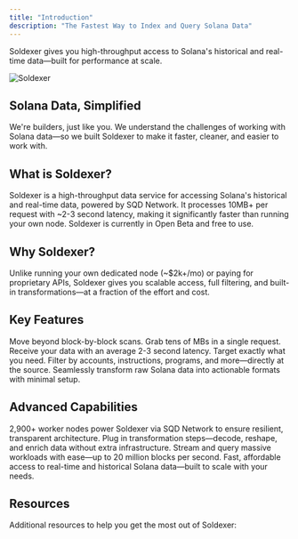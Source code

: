 ```yaml
---
title: "Introduction"
description: "The Fastest Way to Index and Query Solana Data"
---
```


Soldexer gives you high-throughput access to Solana's historical and real-time data—built for performance at scale.

<img src="/Soldexer.png" alt="Soldexer" />

<CardGroup cols="2">
  <Card title="Explore Examples" icon="code" href="/pipes/overview#examples"></Card>
  <Card
    title="API Reference"
    icon="book"
    href="/api-reference/introduction"
  ></Card>
</CardGroup>

## Solana Data, Simplified

We're builders, just like you. We understand the challenges of working with Solana data—so we built Soldexer to make it faster, cleaner, and easier to work with.

## What is Soldexer?

Soldexer is a high-throughput data service for accessing Solana's historical and real-time data, powered by SQD Network. It processes 10MB+ per request with ~2-3 second latency, making it significantly faster than running your own node. Soldexer is currently in Open Beta and free to use.

## Why Soldexer?

Unlike running your own dedicated node (~$2k+/mo) or paying for proprietary APIs, Soldexer gives you scalable access, full filtering, and built-in transformations—at a fraction of the effort and cost.

## Key Features

<CardGroup cols="2">
  <Card title="High-Speed Data Streaming" icon="gauge-high">
    Move beyond block-by-block scans. Grab tens of MBs in a single request.
  </Card>
  <Card title="Low-Latency Access" icon="bolt">
    Receive your data with an average 2-3 second latency.
  </Card>
  <Card title="Granular Data Filtering" icon="filter">
    Target exactly what you need. Filter by accounts, instructions, programs,
    and more—directly at the source.
  </Card>
  <Card title="Easy-to-Install Data Pipes" icon="code">
    Seamlessly transform raw Solana data into actionable formats with minimal
    setup.
  </Card>
</CardGroup>

## Advanced Capabilities

<CardGroup cols="2">
  <Card title="Fully Decentralized" icon="network-wired">
    2,900+ worker nodes power Soldexer via SQD Network to ensure resilient,
    transparent architecture.
  </Card>
  <Card title="Composable Pipelines" icon="diagram-project">
    Plug in transformation steps—decode, reshape, and enrich data without extra
    infrastructure.
  </Card>
  <Card title="Unrivaled Performance" icon="rocket">
    Stream and query massive workloads with ease—up to 20 million blocks per
    second.
  </Card>
  <Card title="Scalable and Cost Effective" icon="chart-line">
    Fast, affordable access to real-time and historical Solana data—built to
    scale with your needs.
  </Card>
</CardGroup>

## Resources

Additional resources to help you get the most out of Soldexer:

<CardGroup cols="2">
  <Card title="FAQ" icon="circle-question" href="/get-started/faq"></Card>
  <Card
    title="Community"
    icon="users"
    href="https://t.me/+Rx3p5SS0PMtmNzQy"
  ></Card>
</CardGroup>
